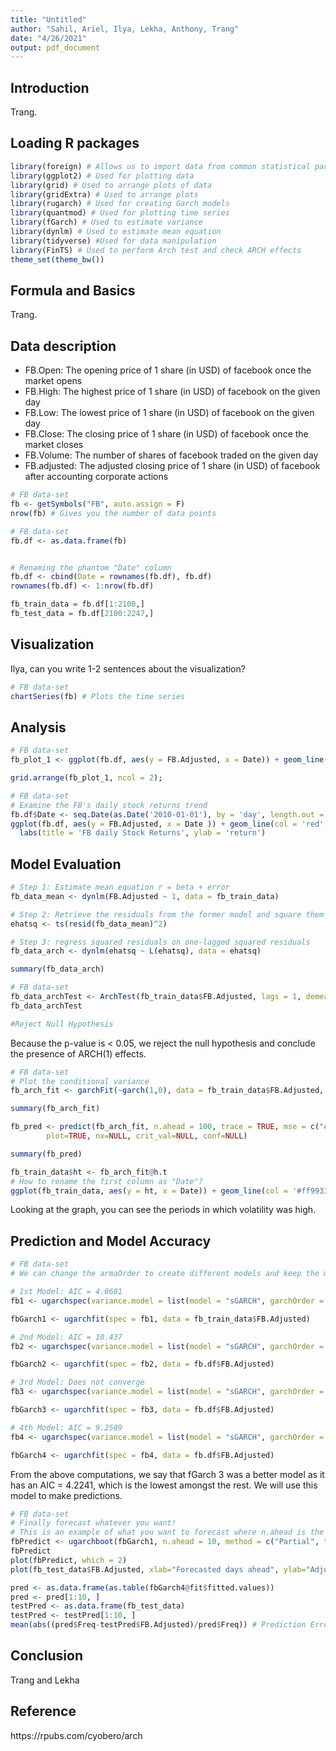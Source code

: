 ```yaml
---
title: "Untitled"
author: "Sahil, Ariel, Ilya, Lekha, Anthony, Trang"
date: "4/26/2021"
output: pdf_document
---
```


## Introduction

Trang.

## Loading R packages

```r
library(foreign) # Allows us to import data from common statistical packages
library(ggplot2) # Used for plotting data
library(grid) # Used to arrange plots of data
library(gridExtra) # Used to arrange plots
library(rugarch) # Used for creating Garch models
library(quantmod) # Used for plotting time series 
library(fGarch) # Used to estimate variance 
library(dynlm) # Used to estimate mean equation 
library(tidyverse) #Used for data manipulation
library(FinTS) # Used to perform Arch test and check ARCH effects
theme_set(theme_bw())
```

## Formula and Basics

Trang.

## Data description

+ FB.Open: The opening price of 1 share (in USD) of facebook once the market opens
+ FB.High: The highest price of 1 share (in USD) of facebook on the given day 
+ FB.Low: The lowest price of 1 share (in USD) of facebook on the given day 
+ FB.Close: The closing price of 1 share (in USD) of facebook once the market closes
+ FB.Volume: The number of shares of facebook traded on the given day 
+ FB.adjusted: The adjusted closing price of 1 share (in USD) of facebook after accounting corporate actions

```r
# FB data-set
fb <- getSymbols("FB", auto.assign = F)
nrow(fb) # Gives you the number of data points

# FB data-set
fb.df <- as.data.frame(fb)


# Renaming the phantom "Date" column
fb.df <- cbind(Date = rownames(fb.df), fb.df)
rownames(fb.df) <- 1:nrow(fb.df)

fb_train_data = fb.df[1:2100,]
fb_test_data = fb.df[2100:2247,]
```


## Visualization

Ilya, can you write 1-2 sentences about the visualization?

```r
# FB data-set
chartSeries(fb) # Plots the time series
```

## Analysis

```r
# FB data-set
fb_plot_1 <- ggplot(fb.df, aes(y = FB.Adjusted, x = Date)) + geom_line(col = 'blue', group = 1) + labs(ylab = 'return', xlab = 'Time', title = 'Adjusted Returns')

grid.arrange(fb_plot_1, ncol = 2);
```

```r
# FB data-set
# Examine the FB's daily stock returns trend
fb.df$Date <- seq.Date(as.Date('2010-01-01'), by = 'day', length.out = length(fb.df$FB.Adjusted))
ggplot(fb.df, aes(y = FB.Adjusted, x = Date )) + geom_line(col = 'red', group = 1) +
  labs(title = 'FB daily Stock Returns', ylab = 'return')
```

## Model Evaluation

```r
# Step 1: Estimate mean equation r = beta + error
fb_data_mean <- dynlm(FB.Adjusted ~ 1, data = fb_train_data)

# Step 2: Retrieve the residuals from the former model and square them
ehatsq <- ts(resid(fb_data_mean)^2)

# Step 3: regress squared residuals on one-lagged squared residuals
fb_data_arch <- dynlm(ehatsq ~ L(ehatsq), data = ehatsq)

summary(fb_data_arch)
```


```r
# FB data-set
fb_data_archTest <- ArchTest(fb_train_data$FB.Adjusted, lags = 1, demean = TRUE)
fb_data_archTest

#Reject Null Hypothesis
```
Because the p-value is < 0.05, we reject the null hypothesis and conclude the presence of ARCH(1) effects.

```r
# FB data-set
# Plot the conditional variance
fb_arch_fit <- garchFit(~garch(1,0), data = fb_train_data$FB.Adjusted, trace = F)

summary(fb_arch_fit)

fb_pred <- predict(fb_arch_fit, n.ahead = 100, trace = TRUE, mse = c("cond","uncond"),
        plot=TRUE, nx=NULL, crit_val=NULL, conf=NULL)

summary(fb_pred)

fb_train_data$ht <- fb_arch_fit@h.t
# How to rename the first column as "Date"?
ggplot(fb_train_data, aes(y = ht, x = Date)) + geom_line(col = '#ff9933', group = 1) + ylab('Conditional Variance') + xlab('Date')
```
Looking at the graph, you can see the periods in which volatility was high.

## Prediction and Model Accuracy

```r
# FB data-set
# We can change the armaOrder to create different models and keep the model with lowest AIC!

# 1st Model: AIC = 4.0681
fb1 <- ugarchspec(variance.model = list(model = "sGARCH", garchOrder = c(1, 1)), mean.model = list(armaOrder = c(1, 1)), distribution.model = "std")

fbGarch1 <- ugarchfit(spec = fb1, data = fb_train_data$FB.Adjusted)

# 2nd Model: AIC = 10.437
fb2 <- ugarchspec(variance.model = list(model = "sGARCH", garchOrder = c(1, 1)), mean.model = list(armaOrder = c(0, 0)), distribution.model = "std")

fbGarch2 <- ugarchfit(spec = fb2, data = fb.df$FB.Adjusted)

# 3rd Model: Does not converge
fb3 <- ugarchspec(variance.model = list(model = "sGARCH", garchOrder = c(1, 1)), mean.model = list(armaOrder = c(1, 0)), distribution.model = "std")

fbGarch3 <- ugarchfit(spec = fb3, data = fb.df$FB.Adjusted)

# 4th Model: AIC = 9.2589
fb4 <- ugarchspec(variance.model = list(model = "sGARCH", garchOrder = c(1, 1)), mean.model = list(armaOrder = c(0, 1)), distribution.model = "std")

fbGarch4 <- ugarchfit(spec = fb4, data = fb.df$FB.Adjusted)
```
From the above computations, we say that fGarch 3 was a better model as it has an AIC = 4.2241, which is the lowest amongst the rest. We will use this model to make predictions.

```r
# FB data-set 
# Finally forecast whatever you want!
# This is an example of what you want to forecast where n.ahead is the number of predictions you want to make and fbGarch3 is an example for the model that you want to use.
fbPredict <- ugarchboot(fbGarch1, n.ahead = 10, method = c("Partial", "Full")[1])
fbPredict
plot(fbPredict, which = 2)
plot(fb_test_data$FB.Adjusted, xlab="Forecasted days ahead", ylab="Adjusted", main="FB Forecast")

pred <- as.data.frame(as.table(fbGarch4@fit$fitted.values))
pred <- pred[1:10, ]
testPred <- as.data.frame(fb_test_data)
testPred <- testPred[1:10, ]
mean(abs((pred$Freq-testPred$FB.Adjusted)/pred$Freq)) # Prediction Error
```

## Conclusion

Trang and Lekha

## Reference

https://rpubs.com/cyobero/arch

